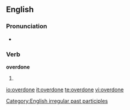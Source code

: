==English==

===Pronunciation===
*{{IPA|/ovəɻ'dɔn/}}

===Verb===
'''overdone'''
# {{past participle of|[[overdo]]}}

[[Category:English irregular past participles]]

[[io:overdone]]
[[it:overdone]]
[[te:overdone]]
[[vi:overdone]]